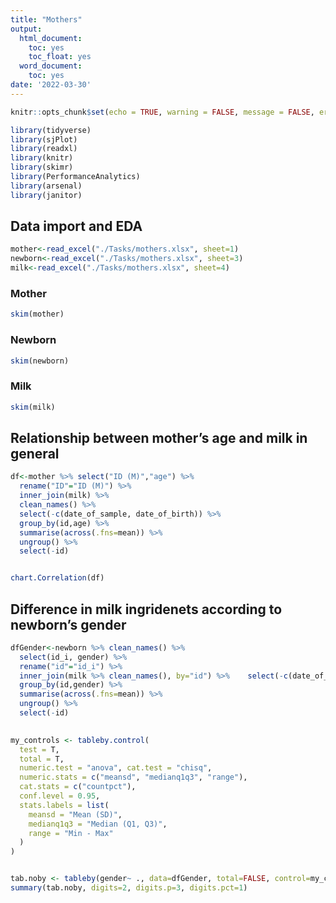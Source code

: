 ```yaml
---
title: "Mothers"
output:
  html_document:
    toc: yes
    toc_float: yes
  word_document:
    toc: yes
date: '2022-03-30'
---
```


```r
knitr::opts_chunk$set(echo = TRUE, warning = FALSE, message = FALSE, error = TRUE)

library(tidyverse)
library(sjPlot)
library(readxl)
library(knitr)
library(skimr)
library(PerformanceAnalytics)
library(arsenal)
library(janitor)
```


## Data import and EDA

```r
mother<-read_excel("./Tasks/mothers.xlsx", sheet=1)
newborn<-read_excel("./Tasks/mothers.xlsx", sheet=3)
milk<-read_excel("./Tasks/mothers.xlsx", sheet=4)
```

### Mother

```r
skim(mother)
```

### Newborn

```r
skim(newborn)
```

### Milk

```r
skim(milk)
```

## Relationship between mother's age and milk in general

```r
df<-mother %>% select("ID (M)","age") %>% 
  rename("ID"="ID (M)") %>% 
  inner_join(milk) %>% 
  clean_names() %>% 
  select(-c(date_of_sample, date_of_birth)) %>% 
  group_by(id,age) %>% 
  summarise(across(.fns=mean)) %>% 
  ungroup() %>% 
  select(-id)


chart.Correlation(df)

```
## Difference in milk ingridenets according to newborn's gender

```r
dfGender<-newborn %>% clean_names() %>% 
  select(id_i, gender) %>% 
  rename("id"="id_i") %>% 
  inner_join(milk %>% clean_names(), by="id") %>%    select(-c(date_of_sample, date_of_birth)) %>% 
  group_by(id,gender) %>% 
  summarise(across(.fns=mean)) %>% 
  ungroup() %>% 
  select(-id) 
  

my_controls <- tableby.control(
  test = T,
  total = T,
  numeric.test = "anova", cat.test = "chisq",
  numeric.stats = c("meansd", "medianq1q3", "range"),
  cat.stats = c("countpct"),
  conf.level = 0.95,
  stats.labels = list(
    meansd = "Mean (SD)",
    medianq1q3 = "Median (Q1, Q3)",
    range = "Min - Max"
  )
)


tab.noby <- tableby(gender~ ., data=dfGender, total=FALSE, control=my_controls)
summary(tab.noby, digits=2, digits.p=3, digits.pct=1)

```

